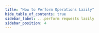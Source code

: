 ```yaml
---
title: "How to Perform Operations Lazily"
hide_table_of_contents: true
sidebar_label: ...perform requests lazily
sidebar_position: 4
---
```





<LanguageSwitcher supportedLanguages={supportedLanguages} />

<LanguageContent language="csharp">
   <PerformOperationsLazilyCsharp />
</LanguageContent>


<!---
### Session
- [How to Perform Queries Lazily](../../../client-api/session/querying/how-to-perform-queries-lazily)
- [Cluster Transaction - Overview](../../../client-api/session/cluster-transaction)


-->